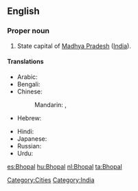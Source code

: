 ==English==
{{wikipedia}}

===Proper noun===
{{en-proper noun}}

# State capital of [[Madhya Pradesh]] ([[India]]).

====Translations====
{{trans-top|capital of Madhya Pradesh, India}}
* Arabic: {{t|ar|بهوبال|m|tr=bhubaal}}
* Bengali: {{t|bn|ভোপাল|sc=Beng}}
* Chinese:
*: Mandarin: {{t|cmn|博帕爾|sc=Hani}},  {{t|cmn|博帕尔|tr=Bópà'ěr|sc=Hani}}
* Hebrew: {{t|he|בופאל}}
{{trans-mid}}
* Hindi: {{t|hi|भोपाल|tr=bhōpāl|xs=Hindi}}
* Japanese: {{t|ja|ボーパール|tr=Bōpāru}}
* Russian: {{t|ru|Бхопал|m|tr=Bxopál}}
* Urdu: {{t|ur|بهوبال|tr=bhōpāl|xs=Urdu}}
{{trans-bottom}}

[[Category:Cities]]
[[Category:India]]

[[es:Bhopal]]
[[hu:Bhopal]]
[[nl:Bhopal]]
[[ta:Bhopal]]